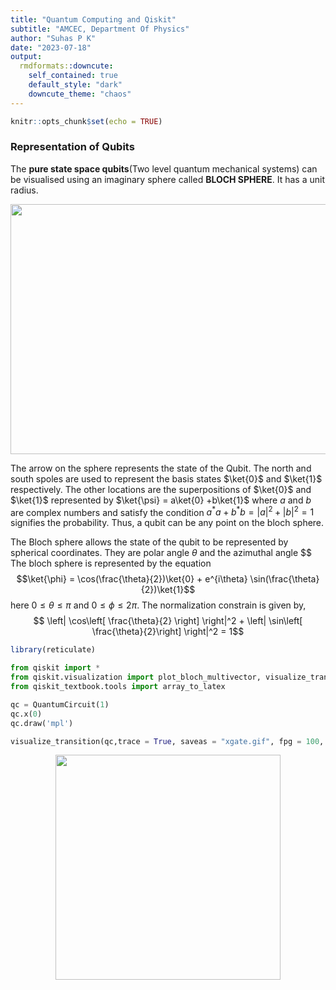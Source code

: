 ```yaml
---
title: "Quantum Computing and Qiskit"
subtitle: "AMCEC, Department Of Physics"
author: "Suhas P K"
date: "2023-07-18"
output:
  rmdformats::downcute:
    self_contained: true
    default_style: "dark"
    downcute_theme: "chaos"
---
```


```r
knitr::opts_chunk$set(echo = TRUE)
```





$$\newcommand{\ket}[1]{\left|{#1}\right\rangle}$$$$\newcommand{\bra}[1]{\left\langle{#1}\right|}$$$$\newcommand{\braket}[2]{\left\langle{#1}\middle|{#2}\right\rangle}$$

### Representation of Qubits

The **pure state space qubits**(Two level quantum mechanical systems) can be visualised using an imaginary sphere called **BLOCH SPHERE**. It has a unit radius.

<center> 
<img src="E:\my data science journey\qiskit_for_AMC\bloch_sphere.png" width=720 height=400 />
</center>


The arrow on the sphere represents the state of the Qubit. The north and south spoles are used to represent the basis states $\ket{0}$ and $\ket{1}$ respectively. The other locations are the superpositions of $\ket{0}$ and $\ket{1}$ represented by $\ket{\psi} = a\ket{0} +b\ket{1}$ where $a$ and $b$ are complex numbers and satisfy the condition $a^{*}a + b^{*}b = |a|^2 + |b|^2 = 1$ signifies the probability. Thus, a qubit can be any point on the bloch sphere.

The Bloch sphere allows the state of the qubit to be represented by spherical coordinates. They are polar angle $\theta$ and the azimuthal angle $\phi $ The bloch sphere is represented by the equation
$$\ket{\phi} = \cos(\frac{\theta}{2})\ket{0} + e^{i\theta} \sin(\frac{\theta}{2})\ket{1}$$
here $0\leqslant\theta\leqslant\pi$ and $0\leqslant\phi\leqslant 2\pi$. The normalization constrain is given by,
$$ \left| \cos\left[ \frac{\theta}{2} \right] \right|^2 + \left| \sin\left[ \frac{\theta}{2}\right] \right|^2 = 1$$






```r
library(reticulate)
```
```python
from qiskit import *
from qiskit.visualization import plot_bloch_multivector, visualize_transition
from qiskit_textbook.tools import array_to_latex
```

```python

qc = QuantumCircuit(1)
qc.x(0)
qc.draw('mpl')
```
```python
visualize_transition(qc,trace = True, saveas = "xgate.gif", fpg = 100, spg = 2)
```


<center> 
<img src="E:\my data science journey\qiskit_for_AMC\plot.gif" width=360 height=360 />
</center>














